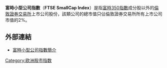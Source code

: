 '''富時小型公司指數'''（'''FTSE SmallCap Index'''）是指[[富時350指數|富時350指數]]成分股以外的[[倫敦證券交易所|倫敦證券交易所]]上市公司股份，該類公司的總市值只佔倫敦證券交易所所有上市公司市值的2%。

==外部連結==
*[https://web.archive.org/web/20080509080959/http://www.ftse.com/Indices/UK_Indices/index.jsp 富時小型公司指數簡介]

{{英國股市指數}}

[[Category:欧洲股市指数|Category:欧洲股市指数]]